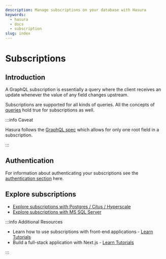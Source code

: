 ```yaml
---
description: Manage subscriptions on your database with Hasura
keywords:
  - hasura
  - docs
  - subscription
slug: index
---
```


# Subscriptions

## Introduction

A GraphQL subscription is essentially a query where the client receives an update whenever the value of any field
changes upstream.

Subscriptions are supported for all kinds of queries. All the concepts of [queries](/queries/index.mdx) hold true for
subscriptions as well.

:::info Caveat

Hasura follows the [GraphQL spec](https://graphql.github.io/graphql-spec/June2018/#sec-Single-root-field) which allows
for only one root field in a subscription.

:::

## Authentication

For information about authenticating your subscriptions see the [authentication section](/auth/authentication/index.mdx)
here.

## Explore subscriptions

- [Explore subscriptions with Postgres / Citus / Hyperscale](/subscriptions/postgres/index.mdx)
- [Explore subscriptions with MS SQL Server](/subscriptions/ms-sql-server/index.mdx)

:::info Additional Resources

- Learn how to use subscriptions with front-end applications -
  [Learn Tutorials](https://hasura.io/learn/#front-end-tutorials)
- Build a full-stack application with Next.js - [Learn Tutorials](https://hasura.io/learn/#front-end-tutorials)

:::
